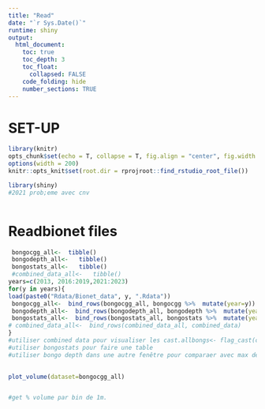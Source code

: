 ```yaml
---
title: "Read"
date: "`r Sys.Date()`"
runtime: shiny
output:
  html_document:
    toc: true
    toc_depth: 3
    toc_float:
      collapsed: FALSE
    code_folding: hide
    number_sections: TRUE
---
```


# SET-UP

```r
library(knitr)
opts_chunk$set(echo = T, collapse = T, fig.align = "center", fig.width = 9, fig.height = 6)
options(width = 200)
knitr::opts_knit$set(root.dir = rprojroot::find_rstudio_root_file())

library(shiny)
#2021 prob;eme avec cnv

```    

```r
```

# Readbionet files

```r

 bongocgg_all<-  tibble()
 bongodepth_all<-   tibble()
 bongostats_all<-   tibble()
 #combined_data_all<-   tibble()
years=c(2013, 2016:2019,2021:2023)
for(y in years){
load(paste0("Rdata/Bionet_data", y, ".Rdata"))
 bongocgg_all<-  bind_rows(bongocgg_all, bongocgg %>%  mutate(year=y))
 bongodepth_all<-  bind_rows(bongodepth_all, bongodepth %>%  mutate(year=y))
 bongostats_all<-  bind_rows(bongostats_all, bongostats %>%  mutate(year=y))
# combined_data_all<-  bind_rows(combined_data_all, combined_data)
}
#utiliser combined data pour visualiser les cast.allbongs<- flag_cast(combined_data)
#utiliser bongostats pour faire une table
#utiliser bongo depth dans une autre fenêtre pour comparaer avec max depth

 
plot_volume(dataset=bongocgg_all)


#get % volume par bin de 1m.
```

